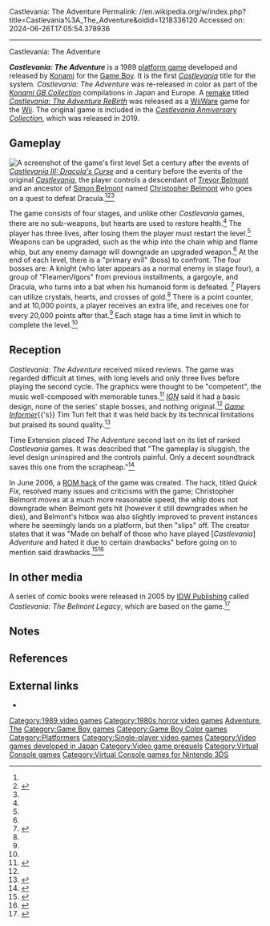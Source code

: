 Castlevania: The Adventure
Permalink: //en.wikipedia.org/w/index.php?title=Castlevania%3A_The_Adventure&oldid=1218336120
Accessed on: 2024-06-26T17:05:54.378936



------
Castlevania: The Adventure
{{Infobox video game
|image=Castlevania Adventureboxing.jpg
|caption=North American box art
|developer=[[Konami]]
|publisher=Konami
|programmer=[[Masato Maegawa]]<br>Yoshiaki Yamada
|artist=Koichi Kimura<br>Nobuya Nakazato
|composer=Shigeru Fukutake<br>Norio Hanzawa<br>Hidehiro Funauchi
|series=''[[Castlevania]]''
|platforms=[[Game Boy]], [[Game Boy Color]]
|released='''Game Boy'''{{vgrelease|JP|October 27, 1989|NA|December 15, 1989<ref name="IGN">{{cite web|author=Mark Bozon|date=2007-01-18|url=http://ie.ign.com/articles/2007/01/19/castlevania-the-retrospective?page=5|title=Castlevania: The Retrospective|page=5|publisher=[[IGN]]|access-date=2008-07-12}}</ref>|PAL|1991|JP|September 25, 1997 <small>(''Konami GB Collection Vol. 1'')</small>}}'''Game Boy Color'''{{vgrelease|EU|2000 <small>(''Konami GB Collection Vol. 1'')</small>}}
|genre=[[Platformer|Platform]]
|modes=[[Single-player]]
}}

'''''Castlevania: The Adventure'''''{{efn|Known in Japan as {{nihongo|'''''Dracula Densetsu'''''|ドラキュラ伝説|Dorakyura Densetsu|''Dracula Legend''}}<br>Trademark of the game is '''''Castlevania - The Adventure'''''}} is a 1989 [[Platformer|platform game]] developed and released by [[Konami]] for the [[Game Boy]]. It is the first ''[[Castlevania (series)|Castlevania]]'' title for the system. ''Castlevania: The Adventure'' was re-released in color as part of the ''[[Konami GB Collection]]'' compilations in Japan and Europe. A [[Video game remake|remake]] titled ''[[Castlevania: The Adventure ReBirth]]'' was released as a [[WiiWare]] game for the [[Wii]]. The original game is included in the ''[[Castlevania Anniversary Collection]]'', which was released in 2019.

==Gameplay==
[[File:Castlevania the Adventure gameplay.png|left|thumb|A screenshot of the game's first level]]
Set a century after the events of ''[[Castlevania III: Dracula's Curse]]'' and a century before the events of the original ''[[Castlevania (1986 video game)|Castlevania]]'', the player controls a descendant of [[List of Castlevania characters#Trevor Belmont|Trevor Belmont]] and an ancestor of [[List of Castlevania characters#Simon Belmont|Simon Belmont]] named [[List of Castlevania characters#Christopher Belmont|Christopher Belmont]] who goes on a quest to defeat Dracula.<ref name="IGN"/><ref name="video">{{cite book | year=1991 | editor=Konami staff | title=Castlevania II: Belmont's Revenge instruction manual | pages=11 | publisher=[[Konami]] | id=???-CW-USA}}</ref><ref name="gamespy"/>

The game consists of four stages, and unlike other ''Castlevania'' games, there are no sub-weapons, but hearts are used to restore health.<ref name="IGN"/> The player has three lives, after losing them the player must restart the level.<ref name="gamespy"/> Weapons can be upgraded, such as the whip into the chain whip and flame whip, but any enemy damage will downgrade an upgraded weapon.<ref name="gamespy"/> At the end of each level, there is a "primary evil" (boss) to confront. The four bosses are: A knight (who later appears as a normal enemy in stage four), a group of "Fleamen/Igors" from previous installments, a gargoyle, and Dracula, who turns into a bat when his humanoid form is defeated. <ref name="basicinfo">{{cite book | year=1989 | editor=Konami staff | title=Castlevania: The Adventure instruction manual | publisher=[[Konami]] | id=DMG-CV-USA}}</ref> Players can utilize crystals, hearts, and crosses of gold.<ref name="basicinfo"/> There is a point counter, and at 10,000 points, a player receives an extra life, and receives one for every 20,000 points after that.<ref name="basicinfo"/> Each stage has a time limit in which to complete the level.<ref name="basicinfo"/>

==Reception==
{{Video game reviews
| GR = 55%<ref>{{cite web |url=https://www.gamerankings.com/gameboy/585660-castlevania-the-adventure/index.html |title=Castlevania: The Adventure for Game Boy |website=[[GameRankings]] |publisher=[[CBS Interactive]] |access-date=2018-11-01 |archive-url=https://web.archive.org/web/20181215174101/https://www.gamerankings.com/gameboy/585660-castlevania-the-adventure/index.html |archive-date=2018-12-15 |url-status=live }}</ref>
}}

''Castlevania: The Adventure'' received mixed reviews. The game was regarded difficult at times, with long levels and only three lives before playing the second cycle. The graphics were thought to be "competent", the music well-composed with memorable tunes.<ref name="gamespy">{{cite web|date=1999-01-01|url=http://castlevaniadungeon.net/games/cva.html|title=Castlevania: The Adventure (1989)|publisher=[[GameSpy]]|access-date=2010-01-31|archive-url=https://web.archive.org/web/20100109100414/http://www.castlevaniadungeon.net/Games/cva.html|archive-date=2010-01-09|url-status=live}}</ref> ''[[IGN]]'' said it had a basic design, none of the series' staple bosses, and nothing original.<ref name="IGN"/> ''[[Game Informer]]''{{'s}} Tim Turi felt that it was held back by its technical limitations but praised its sound quality.<ref>{{cite magazine |title=Ranking The Castlevania Bloodline |url=http://www.gameinformer.com/b/features/archive/2012/04/04/ranking-the-castlevania-bloodline.aspx |magazine=[[Game Informer]] |last=Turi |first=Tim |date=2012-04-04 |access-date=2013-12-05 |archive-url=https://web.archive.org/web/20130507064948/http://www.gameinformer.com/b/features/archive/2012/04/04/ranking-the-castlevania-bloodline.aspx |archive-date=2013-05-07 |url-status=live }}</ref>

Time Extension placed ''The Adventure'' second last on its list of ranked ''Castlevania'' games. It was described that "The gameplay is sluggish, the level design uninspired and the controls painful. Only a decent soundtrack saves this one from the scrapheap."<ref>{{cite web |last1=McFerran |first1=Damien |title=Best Castlevania Games - Every Castlevania Game Ranked |url=https://www.timeextension.com/guides/best-castlevania-games-every-castlevania-game-ranked |website=Time Extension |publisher=Hookshot Media |access-date=19 February 2023 |date=2 January 2023}}</ref>

In June 2006, a [[ROM hacking|ROM hack]] of the game was created. The hack, titled ''Quick Fix'', resolved many issues and criticisms with the game; Christopher Belmont moves at a much more reasonable speed, the whip does not downgrade when Belmont gets hit (however it still downgrades when he dies), and Belmont's hitbox was also slightly improved to prevent instances where he seemingly lands on a platform, but then "slips" off. The creator states that it was "Made on behalf of those who have played [''Castlevania''] ''Adventure'' and hated it due to certain drawbacks" before going on to mention said drawbacks.<ref>{{cite web | url=https://www.romhacking.net/hacks/190/ | title=CVA Quick Fix }}</ref><ref>{{cite web |last1=McFerran |first1=Damien |title=One Of The Most Hateful Castlevania Titles Has Been "Fixed" |url=https://www.timeextension.com/news/2023/01/one-of-the-most-hateful-castlevania-titles-has-been-fixed |website=Time Extension |publisher=Hookshot Media |access-date=24 January 2023 |archive-url=https://web.archive.org/web/20230123094532/https://www.timeextension.com/news/2023/01/one-of-the-most-hateful-castlevania-titles-has-been-fixed |archivedate=23 January 2023 |date=23 January 2023 |url-status=live}}</ref>

{{Clear}}

==In other media==
A series of comic books were released in 2005 by [[IDW Publishing]] called ''Castlevania: The Belmont Legacy'', which are based on the game.<ref name="gam">{{cite web|date=2005-01-01|url=http://castlevaniadungeon.net/Features/cvcomic.html|title=Castlevania: The Belmont Legacy|publisher=[[GameSpy]]|access-date=2010-01-31|archive-url=https://web.archive.org/web/20100611220926/http://castlevaniadungeon.net/features/cvcomic.html|archive-date=2010-06-11|url-status=live}}</ref>

==Notes==
{{notelist}}

==References==
{{Reflist}}

==External links==
*{{moby game|id=/castlevania-the-adventure|name=''Castlevania: The Adventure''}}

{{Castlevania series}}
{{Authority control}}

{{DEFAULTSORT:Castlevania: Adventure, The}}
[[Category:1989 video games]]
[[Category:1980s horror video games]]
[[Category:Castlevania games|Adventure, The]]
[[Category:Game Boy games]]
[[Category:Game Boy Color games]]
[[Category:Platformers]]
[[Category:Single-player video games]]
[[Category:Video games developed in Japan]]
[[Category:Video game prequels]]
[[Category:Virtual Console games]]
[[Category:Virtual Console games for Nintendo 3DS]]